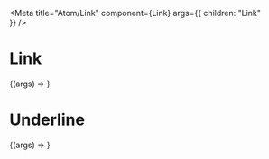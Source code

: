
<Meta 
    title="Atom/Link" 
    component={Link} 
    args={{
        children: "Link"    
    }}
/>

# Link 

<Preview>
    <Story name="Default">
        {(args) => <Link {...args} />}  
    </Story>
</Preview>

# Underline 

<Preview>
    <Story 
        name="Underline"
        args={{
            underline: true,
        }}
    >
        {(args) => <Link {...args} />}  
    </Story>
</Preview>
